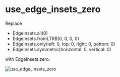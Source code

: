 # use_edge_insets_zero

Replace

- EdgeInsets.all(0)
- EdgeInsets.fromLTRB(0, 0, 0, 0)
- EdgeInsets.only(left: 0, top: 0, right: 0, bottom: 0)
- EdgeInsets.symmetric(horizontal: 0, vertical: 0)

with EdgeInsets.zero.

![use_edge_insets_zero](https://raw.githubusercontent.com/charlescyt/pyramid_lint/main/docs/assets/use_edge_insets_zero.gif)
